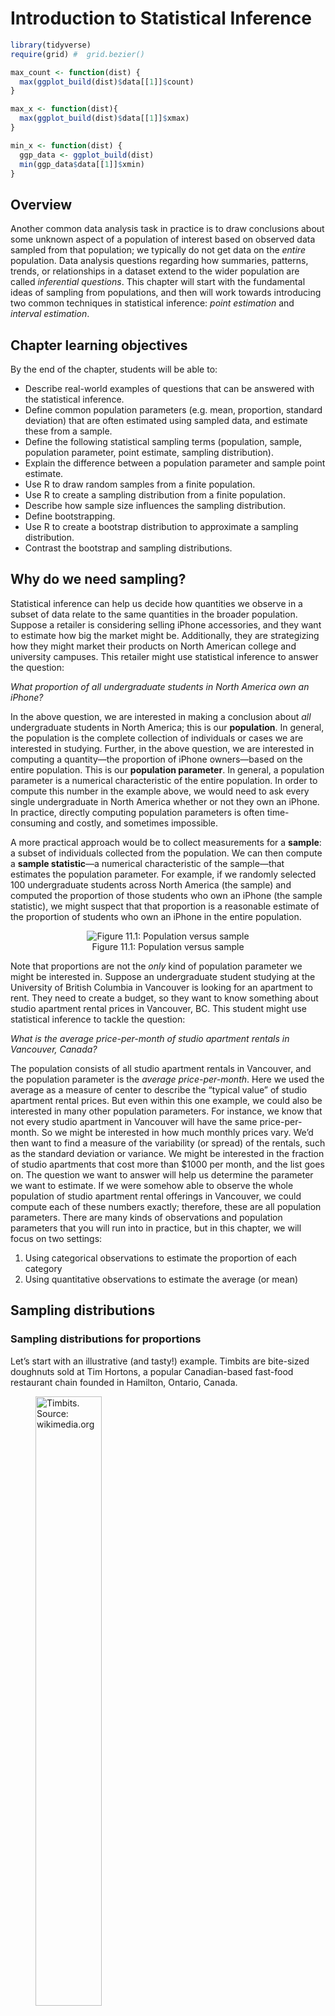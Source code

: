 # Introduction to Statistical Inference {#inference}

```r
library(tidyverse) 
require(grid) #  grid.bezier()

max_count <- function(dist) {
  max(ggplot_build(dist)$data[[1]]$count)
}

max_x <- function(dist){ 
  max(ggplot_build(dist)$data[[1]]$xmax)
}

min_x <- function(dist) {
  ggp_data <- ggplot_build(dist)
  min(ggp_data$data[[1]]$xmin)
}
```


## Overview
Another common data analysis task in practice is to draw conclusions about some unknown
aspect of a population of interest based on observed data sampled from that
population; we typically do not get data on the *entire* population.
Data analysis questions regarding how summaries, 
patterns, trends, or relationships in a dataset 
extend to the wider population are called *inferential questions*. This chapter will start
with the fundamental ideas of sampling from populations, and then will work towards
introducing two common techniques in statistical inference: *point estimation* and
*interval estimation*. 

## Chapter learning objectives 
By the end of the chapter, students will be able to:

* Describe real-world examples of questions that can be answered with the statistical inference.
* Define common population parameters (e.g. mean, proportion, standard deviation) that are often estimated using sampled data, and estimate these from a sample.
* Define the following statistical sampling terms (population, sample, population parameter, point estimate, sampling distribution).
* Explain the difference between a population parameter and sample point estimate.
* Use R to draw random samples from a finite population.
* Use R to create a sampling distribution from a finite population.
* Describe how sample size influences the sampling distribution.
* Define bootstrapping.
* Use R to create a bootstrap distribution to approximate a sampling distribution.
* Contrast the bootstrap and sampling distributions.

## Why do we need sampling? 
Statistical inference can help us decide how quantities we observe in
a subset of data relate to the same quantities in the broader
population. Suppose a retailer is considering selling iPhone accessories, and they want to estimate how big the market might be. Additionally, they are strategizing how they might market their products on North American college and university campuses. This retailer might use statistical inference to answer the question: 

*What proportion of all undergraduate students in North America own an iPhone?*

In the above question, we are interested in making a conclusion about *all*
undergraduate students in North America; this is our **population**.
In general, the population is the complete collection of individuals or cases we are interested in studying. 
Further, in the above question, we are interested in computing a quantity&mdash;the proportion
of iPhone owners&mdash;based on the entire population. This is our **population parameter**.
In general, a population parameter is a numerical characteristic
of the entire population. In order to compute this number in the example above, we would need to ask 
every single undergraduate in North America whether or not they own an iPhone. In practice,
directly computing population parameters is often time-consuming and costly, and sometimes impossible. 

A more practical approach would be to collect measurements for a **sample**: a subset of
individuals collected from the population. We can then compute a **sample statistic**&mdash;a numerical
characteristic of the sample&mdash;that estimates the population parameter. For example, if we 
randomly selected 100 undergraduate students across North America (the sample) and computed the proportion of those
students who own an iPhone (the sample statistic), we might suspect that that proportion is a reasonable
estimate of the proportion of students who own an iPhone in the entire population. 

<center>
![Figure 11.1: Population versus sample](img/population_vs_sample.svg){}
</center>

Note that proportions are not the *only* kind of population parameter we might be interested in. Suppose an undergraduate student studying at the University of British Columbia in Vancouver is looking for an apartment to rent. They need to create a budget, so they want to know something about studio apartment rental prices in Vancouver, BC. This student might use statistical inference to tackle the question:

*What is the average price-per-month of studio apartment rentals in Vancouver, Canada?*

The population consists of all studio apartment rentals in Vancouver, and the population parameter is the *average price-per-month*. Here we used the average as a measure of center to describe the "typical value" of studio apartment rental prices. But even within this one example, we could also be interested in many other population parameters. For instance, we know that not every studio apartment in Vancouver will have the same price-per-month. So we might be interested in how much monthly prices vary. We'd then want to find a measure of the variability (or spread) of the rentals, such as the standard deviation or variance. We might be interested in the fraction of studio apartments that cost more than \$1000 per month, and the list goes on. The question we want to answer will help us determine the parameter we want to estimate. If we were somehow able to observe the whole population of studio apartment rental offerings in Vancouver, we could compute each of these numbers exactly; therefore, these are all population parameters. There are many kinds of observations and population parameters that you will run into in practice, but in this chapter, we will focus on two settings:

1. Using categorical observations to estimate the proportion of each category
2. Using quantitative observations to estimate the average (or mean)

## Sampling distributions

### Sampling distributions for proportions

Let's start with an illustrative (and tasty!) example. Timbits are 
bite-sized doughnuts sold at Tim Hortons, a popular Canadian-based fast-food restaurant
chain founded in Hamilton, Ontario, Canada. 

![Timbits. Source: wikimedia.org](https://upload.wikimedia.org/wikipedia/commons/thumb/7/75/Timbits2.jpg/1600px-Timbits2.jpg){width=50%} 


Suppose we wanted to estimate the true proportion of chocolate doughnuts at Tim
Hortons restaurants. Now, of course, we (the authors!) do not have access to the true population.
So for this chapter, we created a fictitious box of 10,000 Timbits with two flavours&mdash;old-fashioned 
and chocolate&mdash;as our population, and use this to illustrate
inferential concepts. Below we have a `tibble()` called `virtual_box` with a Timbit ID and flavour as our columns. We have also loaded our necessary packages: `tidyverse` and the `infer` package, which we will need to perform sampling later in the chapter.  

```r
library(gridExtra)
set.seed(1234)
virtual_box <- tibble(timbit_id = seq(1, 10000, by = 1),
                     flavour = factor(rbinom(10000, 1, 0.63),
                     labels = c("old fashioned", "chocolate")))

```

```r
library(tidyverse) 
library(infer)
head(virtual_box)
```

From our simulated box, we can see that the proportion of chocolate Timbits is
0.63. This value, 0.63, is the *population parameter*. Note that this parameter value is usually unknown in real data analysis problems.

```r
virtual_box %>% 
    group_by(flavour) %>% 
    summarize(n = n(),
             proportion = n() / 10000)
```

What would happen if we were to buy a box of 40 randomly-selected Timbits and count the number of chocolate Timbits (*i.e.,* take a random sample of size 40 from our Timbits population)? Let's use R to simulate this using our `virtual_box` population. We can do this using the `rep_sample_n` function from the `infer` package. The arguments
of `rep_sample_n` are (1) the data frame (or tibble) to sample from, and (2) the size of the sample to take.

```r
set.seed(1)
samples_1 <- rep_sample_n(tbl = virtual_box, size = 40)
choc_sample_1 <- summarize(samples_1, 
                           n = sum(flavour == "chocolate"),
                           prop = sum(flavour == "chocolate") / 40)
choc_sample_1
```
Here we see that the proportion of chocolate Timbits in this random sample is
`r round(choc_sample_1$prop,2)`. This value is our estimate - our best guess of our population parameter using this sample. Given that it is a single
value that we are estimating, we often refer to it as a **point estimate**.

Now imagine we took another random sample of 40 Timbits from the population. Do you
think we would get the same proportion? Let's try sampling from the population
again and see what happens. 

```r
set.seed(2)
samples_2 <- rep_sample_n(virtual_box, size = 40)
choc_sample_2 <- summarize(samples_2, n = sum(flavour == "chocolate"),
                                        prop = sum(flavour == "chocolate") / 40)
choc_sample_2
```

Notice that we get a different value for our statistic this time. The
proportion of chocolate Timbits in this sample is `r round(choc_sample_2$prop, 2)`. 
If we were to do this again, another random sample could also give a
different result. Statistics vary from sample to sample 
due to **sampling variability**. 

But just how much should we expect the statistics of our random
samples to vary? In order to understand this, we will simulate taking more samples
of size 40 from our population of Timbits, and calculate the 
proportion of chocolate Timbits in each sample. We can then
visualize the distribution of sample proportions we calculate. The distribution
of the estimate for all possible samples of a given size (which we commonly refer to as $n$) from a population is
called a **sampling distribution**. The sampling distribution will help us see
how much we would expect our sample proportions from this population to vary
for samples of size 40. Below we again use the `rep_sample_n` to take samples
of size 40 from our population of Timbits, but we set the `reps` argument
to specify the number of samples to take, here 1000.

```r
samples <- rep_sample_n(virtual_box, size = 40, reps = 1000)
head(samples)
tail(samples)
```

Notice the column `replicate` is indicating the replicate with which each
Timbit belongs. Since we took 1000 samples of size 40, there are 1000 replicates.

```r
sample_estimates <- samples %>% 
    group_by(replicate) %>% 
    summarise(sample_proportion = sum(flavour == "chocolate") / 40)
head(sample_estimates)
tail(sample_estimates)
```

```r
sampling_distribution <-  ggplot(sample_estimates, aes(x = sample_proportion)) +
    geom_histogram(fill="#0072B2", color="#e9ecef", binwidth = 0.05) +
    xlab("Sample proportions") 
sampling_distribution
```

The sampling distribution appears to be bell-shaped with one peak. It is
centered around `r round(mean(sample_estimates$sample_proportion),1)` and the
sample proportions range from about `r round(min(sample_estimates$sample_proportion), 1)` to 
about `r round(max(sample_estimates$sample_proportion), 1)`. In fact, we can calculate
the mean and standard deviation of the sample proportions. 

```r
sample_estimates %>% 
  summarise(mean = mean(sample_proportion), sd = sd(sample_proportion))
```

We notice that the sample proportions are centred around the population
proportion value. The standard deviation of the sample proportions 
is `r round(sd(sample_estimates$sample_proportion), 3)`.

<!--- > **Note:** If random samples of size $n$ are taken from a population, $\hat{p}$ will be approximately Normal with mean $p$ and standard deviation $\sqrt{\frac{p(1-p)}{n}}$ as long as the sample size $n$ is large enough such that $np$ and $n(1 - p)$ are at least 10, where $p$ is the population proportion, $\hat{p}$ is the sample proportion and $n$ is the sample size. 
--->

### Sampling distributions for means 

In the previous section, our variable of interest&mdash;Timbit flavour&mdash;was
*categorical*, and the population parameter of interest was the proportion of chocolate
Timbits. What if we wanted to infer something about a population of *quantitative* variables instead?
As mentioned in the introduction to this chapter, there are many choices of population parameter
for each type of observed variable. In this section, we will study the case where we are interested
in the population mean of a quantitative variable.

In particular, we will look at an example using data from Airbnb, an online
marketplace for arranging or offering places to stay. The dataset contains
Airbnb listings for Vancouver, Canada, in September 2020 
from [Inside Airbnb](http://insideairbnb.com/). 
Let's imagine (for learning purposes) that our dataset represents the population of all Airbnb rental listings in Vancouver,
and we are interested in the population mean price per night.
Our data contains an ID number, neighbourhood,
type of room, the number of people that the rental accommodates, number of
bathrooms, bedrooms, beds, and the price per night.

```r
airbnb <- read_csv("data/listings.csv") %>% 
  select(id, neighbourhood = neighbourhood_cleansed, room_type, accommodates, bathrooms = bathrooms_text, bedrooms, beds,  price) %>% 
  mutate(price = as.numeric(str_remove(price, "[$]"))) %>% 
  na.omit()
airbnb <- airbnb %>% 
  mutate(id = 1:nrow(airbnb))
head(airbnb)
```

We can visualize the population distribution of the price per night with a histogram. 
```r
population_distribution <-  ggplot(airbnb, aes(x = price)) +
    geom_histogram(fill="#0072B2", color="#e9ecef") +
    xlab("Price per night ($)") 
population_distribution
population_parameters <- airbnb %>% 
    summarize(pop_mean = mean(price))
population_parameters
```

We see that the distribution has one peak and is skewed&mdash;most of the listings
are less than \$250 per night, but a small proportion of listings cost more
than that, creating a long tail on the histogram's right side. 
The population mean is \$`r round(population_parameters$pop_mean,2)`.

Suppose we take a sample of 20 observations from our population. Below we 
create a histogram to visualize the
distribution of observations in the sample,
and calculate the mean of our sample. This number is a **point estimate** for the mean of the full population.

```r
sample_1 <- airbnb %>% 
    rep_sample_n(20)
head(sample_1)
sample_distribution <- ggplot(sample_1, aes(price)) + 
    geom_histogram(fill="#0072B2", color="#e9ecef") +
    xlab("Price per night ($)") 
sample_distribution
estimates <- sample_1 %>% 
    summarize(sample_mean = mean(price))
estimates
```
Recall that the population mean 
was \$`r round(population_parameters$pop_mean,2)`. We see that our point
estimate for the mean is \$`r round(estimates$sample_mean, 2)`. So our estimate was actually quite close to the population parameter: the mean was 
about `r round(100*abs(estimates$sample_mean - population_parameters$pop_mean)/population_parameters$pop_mean, 1)`% off.
Note that in practice, we usually cannot compute the accuracy of the estimate, since we do not have access to the population
parameter; if we did, we wouldn't need to estimate it!

Also recall from the previous section that the point estimate can vary; if 
we took another random sample from the population, then the value of our statistic may change.
So then did we just get lucky with our point estimate above?
How much does our estimate vary across different samples of size 20 in this example? Again, since we have access to the population,
we can take many samples and plot the **sampling distribution** of sample means for samples of size 20 to get a sense
for this variation. In this case, we'll use 1500 samples of size 20.

```r
samples <- rep_sample_n(airbnb, size = 20, reps = 1500)
head(samples)

sample_estimates <- samples %>% 
    group_by(replicate) %>% 
    summarise(sample_mean = mean(price))
head(sample_estimates)

sampling_distribution_20 <-  ggplot(sample_estimates, aes(x = sample_mean)) +
    geom_histogram(fill="#0072B2", color="#e9ecef") + 
    xlab("Sample mean price per night ($)") 
sampling_distribution_20
```

Here we see that the sampling distribution of the mean has one peak and is
bell-shaped. Most of the estimates are between 
about  \$`r round(quantile(sample_estimates$sample_mean)[2], -1)` and 
\$`r round(quantile(sample_estimates$sample_mean)[4], -1)`; but there are
a good fraction of cases outside this range (i.e., where the point estimate
was not close to the population parameter). So it does indeed look like we were quite lucky
when we estimated the population mean 
with only `r round(100*abs(estimates$sample_mean - population_parameters$pop_mean)/population_parameters$pop_mean, 1)`% error.
Let's visualize the population
distribution, distribution of the sample, and the sampling distribution on one 
plot to compare them.
<!---
```r
sample_estimates %>% 
  summarise(mean_of_sample_means = mean(sample_mean))
```
Notice that the mean of the sample means is \$`r round(mean(sample_estimates$sample_mean),2)`. Recall that the population mean
was \$`r round(mean(airbnb$price),2)`. 
-->

```r
grid.arrange(population_distribution + ggtitle("Population distribution"), 
             sample_distribution + ggtitle("Sample"), 
             sampling_distribution_20 + ggtitle("Sampling distribution of the sample mean"), nrow = 3)
```

Given that there is quite a bit of variation in the sampling distribution of the sample mean&mdash;i.e., 
the point estimate that we obtain is not very reliable&mdash;is there any way to improve the estimate?
One way to improve a point estimate is to take a *larger* sample. To illustrate what effect this has,
we will take 1500 samples of size 20, 50, 100, and 500, and plot the sampling distribution of the sample mean
below. 

```r
## Sampling n = 50, 100, 500 
sample_estimates_50 <- rep_sample_n(airbnb, size = 50, reps = 1500) %>% 
    group_by(replicate) %>% 
    summarise(sample_mean = mean(price))

sample_estimates_100 <- rep_sample_n(airbnb, size = 100, reps = 1500) %>% 
    group_by(replicate) %>% 
    summarise(sample_mean = mean(price))

sample_estimates_500 <- rep_sample_n(airbnb, size = 500, reps = 10000) %>% 
    group_by(replicate) %>% 
    summarise(sample_mean = mean(price))

## Sampling distribution n = 50 
sampling_distribution_50 <-  ggplot(sample_estimates_50, aes(x = sample_mean)) +
    geom_histogram(fill="#0072B2", color="#e9ecef") +
    xlab("Sample mean price per night($)") +
    ggtitle("n = 50") + xlim(min_x(sampling_distribution_20), max_x(sampling_distribution_20))

## Sampling distribution n = 100 
sampling_distribution_100 <-  ggplot(sample_estimates_100, aes(x = sample_mean)) +
    geom_histogram(fill="#0072B2", color="#e9ecef") +
    xlab("Sample mean price per night ($)") +
    ggtitle("n = 100") + xlim(min_x(sampling_distribution_20), max_x(sampling_distribution_20))

## Sampling distribution n = 500 
sampling_distribution_500 <-  ggplot(sample_estimates_500, aes(x = sample_mean)) +
    geom_histogram(fill="#0072B2", color="#e9ecef") +
    xlab("Sample mean price per night ($)") +
    ggtitle("n = 500") + xlim(min_x(sampling_distribution_20), max_x(sampling_distribution_20))

```

```r
annotated_sampling_dist_20 <- sampling_distribution_20 + 
    geom_vline(xintercept = mean(sample_estimates$sample_mean), col = "red") +
    xlim(min_x(sampling_distribution_20), max_x(sampling_distribution_20)) + 
    ggtitle("n = 20") + 
    annotate("text", x = max_x(sampling_distribution_20), y= max_count(sampling_distribution_20), hjust = 1, vjust = 1,
             label = paste("mean = ", round(mean(sample_estimates$sample_mean), 1)))+
    annotate("text", x =  max_x(sampling_distribution_20), y = max_count(sampling_distribution_20), hjust = 1, vjust = 3,
               label = paste("sd = ", round(sd(sample_estimates$sample_mean), 1)))

annotated_sampling_dist_50 <- sampling_distribution_50 + 
    geom_vline(xintercept = mean(sample_estimates_50$sample_mean), col = "red") +
    ## x limits set the same as n = 20 graph, y is this graph 
    annotate("text", x = max_x(sampling_distribution_20), y= max_count(sampling_distribution_50), hjust = 1, vjust = 1,
             label = paste("mean = ", round(mean(sample_estimates_50$sample_mean), 1))) +
    annotate("text", x =  max_x(sampling_distribution_20), y = max_count(sampling_distribution_50), hjust = 1, vjust = 3,
                 label = paste("sd = ", round(sd(sample_estimates_50$sample_mean), 1)))

annotated_sampling_dist_100 <- sampling_distribution_100 + 
    geom_vline(xintercept = mean(sample_estimates_100$sample_mean), col = "red") +
    annotate("text", x =  max_x(sampling_distribution_20), y = max_count(sampling_distribution_100), hjust = 1, vjust = 1,
             label = paste("mean = ", round(mean(sample_estimates_100$sample_mean), 1)))+
    annotate("text", x =  max_x(sampling_distribution_20), y = max_count(sampling_distribution_100), hjust = 1, vjust = 3,
               label = paste("sd = ", round(sd(sample_estimates_100$sample_mean), 1)))

annotated_sampling_dist_500 <- sampling_distribution_500 + 
    geom_vline(xintercept = mean(sample_estimates_500$sample_mean), col = "red") +
    annotate("text", x =  max_x(sampling_distribution_20), y = max_count(sampling_distribution_500), hjust = 1, vjust = 1,
             label = paste("mean = ", round(mean(sample_estimates_500$sample_mean), 1)))+
    annotate("text", x =  max_x(sampling_distribution_20), y = max_count(sampling_distribution_500), hjust = 1, vjust = 3,
               label = paste("sd = ", round(sd(sample_estimates_500$sample_mean), 1)))

grid.arrange(annotated_sampling_dist_20, 
             annotated_sampling_dist_50, 
             annotated_sampling_dist_100,  
             annotated_sampling_dist_500,  
             nrow = 2, ncol = 2) 
```

Based on the visualization, two points about the sample mean become clear.
First, the
mean of the sample mean (across samples) is equal to the population mean.
Second, increasing the size of the sample
decreases the spread (i.e., the variability) in the sample mean
point estimate of the population mean. Therefore, a larger sample size results
in a more reliable point estimate of the population parameter.

<!--- > **Note:** If random samples of size $n$ are taken from a population, the sample mean $\bar{x}$ will be approximately Normal with mean $\mu$ and standard deviation $\frac{\sigma}{\sqrt{n}}$ as long as the sample size $n$ is large enough. $\mu$ is the population mean, $\sigma$ is the population standard deviation, $\bar{x}$ is the sample mean, and $n$ is the sample size. 
> If samples are selected from a finite population as we are doing in this chapter, we should apply a finite population correction. We multiply $\frac{\sigma}{\sqrt{n}}$ by $\sqrt{\frac{N - n}{N - 1}}$ where $N$ is the population size and $n$ is the sample size. If our sample size, $n$, is small relative to the population size, this finite correction factor is less important. 
---> 

### Summary
1. A *statistic* is a value computed using a sample from a population; a *point estimate* is a statistic that is a single value (e.g. a mean or proportion)
2. The *sampling distribution* of a statistic is the distribution of the statistic for all possible samples of a fixed size from the same population.
3. The sample means and proportions calculated from samples are centered around the population mean and proportion, respectively.
4. The spread of the sampling distribution is related to the sample size. As the sample size increases, the spread of the sampling distribution decreases. 
5. The shape of the sampling distribution is usually bell-shaped with one peak and centred at the population mean or proportion.

## Bootstrapping 
### Overview 

We saw in the previous section that we could compute a **point estimate** of a population
parameter using a sample of observations from the population. And since we had access to the
population, we could evaluate how accurate the estimate was, and even get a sense for how much
the estimate would vary for different samples from the population. 
But in real data analysis settings, we usually have *just one sample* from our population,
and do not have access to the population itself. So how do we get a sense for how
variable our point estimate is when we only have one sample to work with?
In this section, we will discuss **interval estimation** and construct **confidence intervals** using just a single sample from a population.

Here is the key idea. First, if you take a big enough sample, it *looks like* the population. Notice the histograms' shapes for samples of different sizes taken from the population in the picture below. We see that for a large enough sample, the sample's distribution looks like that of the population.


```r

sample_10 <- airbnb %>% 
    rep_sample_n(10)
sample_distribution_10 <- ggplot(sample_10, aes(price)) + 
    geom_histogram(fill="#0072B2", color="#e9ecef") +
    xlab("Price per night ($)") + ggtitle("n = 10")

sample_20 <- airbnb %>% 
    rep_sample_n(20)
sample_distribution_20 <- ggplot(sample_20, aes(price)) + 
    geom_histogram(fill="#0072B2", color="#e9ecef") +
    xlab("Price per night ($)") + ggtitle("n = 20")
sample_50 <- airbnb %>% 
    rep_sample_n(50)
sample_distribution_50 <- ggplot(sample_50, aes(price)) + 
    geom_histogram(fill="#0072B2", color="#e9ecef") +
    xlab("Price per night ($)") + ggtitle("n = 50")
sample_100 <- airbnb %>% 
    rep_sample_n(100)
sample_distribution_100 <- ggplot(sample_100, aes(price)) + 
    geom_histogram(fill="#0072B2", color="#e9ecef") +
    xlab("Price per night ($)") + ggtitle("n = 100")

sample_200 <- airbnb %>% 
    rep_sample_n(200)
sample_distribution_200 <- ggplot(sample_200, aes(price)) + 
    geom_histogram(fill="#0072B2", color="#e9ecef") +
    xlab("Price per night ($)") + ggtitle("n = 200")

grid.arrange(sample_distribution_10, 
             sample_distribution_20,
             sample_distribution_50, 
             sample_distribution_100,
             sample_distribution_200,
             population_distribution + ggtitle("Population distribution"),
             ncol = 2)
             #widths = c(2, 3),
            # layout_matrix =  rbind(c(1, 2),
                                 #   c(1, 3),
                                  #  c(1, 4),
                                  #  c(1, 5)))
```

In the previous section, we took many samples of the same size *from our population* to get
a sense for the variability of a sample statistic. But if our sample is big enough that it looks like our population,
we can pretend that our sample *is* the population, and take more samples (with replacement) of the same size
from it instead! This very clever technique is called **the bootstrap**.
Note that by taking many samples from our single, observed sample, we do not obtain the true sampling distribution,
but rather an approximation that we call **the bootstrap distribution**. 

> Note that we need to sample *with* replacement when using the bootstrap. Otherwise, if we had a sample of size $n$,
> and obtained a sample from it of size $n$ *without* replacement, it would just return our original sample.

This section will explore how to create a bootstrap distribution from a single sample using R.
For a sample of size $n$, the process we will go through is as follows: 

1. Randomly select an observation from the original sample, which was drawn from the population
2. Record the observation's value 
3. Replace that observation
4. Repeat steps 1 - 3 (sampling *with* replacement) until you have $n$ observations, which form a bootstrap sample
5. Calculate the bootstrap point estimate (e.g., mean, median, proportion, slope, etc.) of the $n$ observations in your bootstrap sample
6. Repeat steps (1) - (5) many times to create a distribution of point estimates (the bootstrap distribution)
7. Calculate the plausible range of values around our observed point estimate

### Bootstrapping in R 
Let's continue working with our Airbnb data. Once again,  let's say we are interested
in estimating the population mean price per night of all Airbnb listings in
Vancouver, Canada. We will draw a single sample of size 40 from the
population and visualize the distribution of the sample:

```r
one_sample <- airbnb %>% 
    rep_sample_n(40) %>% 
    ungroup() %>% # ungroup the data frame 
    select(price) # drop the replicate column 
head(one_sample)
one_sample_dist <- ggplot(one_sample, aes(price)) + 
    geom_histogram(fill="#0072B2", color="#e9ecef") +
    xlab("Price per night ($)") 
one_sample_dist
```

```r
one_sample_estimates <- one_sample %>% 
    summarise(sample_mean = mean(price))
one_sample_estimates
```

The sample distribution is skewed with a few observations out to the right. The
mean of the sample is \$`r round(one_sample_estimates$sample_mean,2)`.
Remember, in practice, we usually only have one sample from the population. So
this sample and estimate are the only data we can work with.

We now perform steps 1 - 5 listed above to generate a single bootstrap sample in R using the
sample we just took, and calculate the bootstrap estimate for that sample. We
will use the `rep_sample_n` function as we did when we were creating our
sampling distribution. Since we want to sample with replacement, we change the
argument for `replace` from its default value of `FALSE` to `TRUE`.

```r
boot1 <- one_sample %>%
    rep_sample_n(size = 40, replace = TRUE, reps = 1)
head(boot1)
boot1_dist <- ggplot(boot1, aes(price)) + 
    geom_histogram(fill="#0072B2", color="#e9ecef") +
    xlab("Price per night ($)") 

boot1_dist

summarise(boot1, mean = mean(price))
```

Notice that our bootstrap distribution has a similar shape to the original
sample distribution. Though the shapes of the distributions are similar, they
are not identical. You'll also notice that the original sample mean and the
bootstrap sample mean differ. How might that happen? Remember that we are
sampling with replacement from the original sample, so we don't end up with the
same sample values again. We are trying to mimic drawing another sample from
the population without actually having to do that.

Let's now take 1500 bootstrap samples from the original sample we drew from the
population (`one_sample`)  using `rep_sample_n` and calculate the means for
each of those replicates. Recall that this assumes that `one_sample` *looks like*
our original population; but since we do not have access to the population itself,
this is often the best we can do.

```r
boot1500 <- one_sample %>%
    rep_sample_n(size = 40, replace = TRUE, reps = 1500)
head(boot1500)
tail(boot1500)
boot1500_means <- boot1500 %>% 
  group_by(replicate) %>% 
  summarize(mean = mean(price))
head(boot1500_means)
tail(boot1500_means)
```

We now calculate point estimates for each bootstrap sample and generate a bootstrap
distribution of our point estimates. The bootstrap distribution suggests how we
might expect our point estimate to behave if we took another sample.

```r
boot_est_dist <-  ggplot(boot1500_means, aes(x = mean)) +
    geom_histogram(fill="#0072B2", color="#e9ecef") +
    xlab("Sample mean price per night ($)") 
```

Let's compare our bootstrap distribution with the true sampling distribution (taking many samples from the population). 

```r

samples <- rep_sample_n(airbnb, size = 40, reps = 1500)

sample_estimates <- samples %>% 
    group_by(replicate) %>% 
    summarise(sample_mean = mean(price))

sampling_dist <-  ggplot(sample_estimates, aes(x = sample_mean)) +
    geom_histogram(fill="#0072B2", color="#e9ecef") +
    xlab("Sample mean price per night ($)")

sampling_dist <- sampling_dist +
  annotate("text", x = max_x(sampling_dist), max_count(sampling_dist), hjust = 1, vjust =1,
           label = paste("mean = ", round(mean(sample_estimates$sample_mean), 1))) + 
  annotate("text", x = max_x(sampling_dist), max_count(sampling_dist), hjust = 1, vjust =3,
           label = paste("sd = ", round(sd(sample_estimates$sample_mean), 1))) + 
  geom_vline(xintercept = mean(sample_estimates$sample_mean), col = "red")

annotated_boot_est_dist <- boot_est_dist + 
  annotate("text", x = max_x(boot_est_dist), max_count(boot_est_dist), hjust = 1, vjust =1,
           label = paste("mean = ", round(mean(boot1500_means$mean), 1))) + 
    annotate("text", x = max_x(boot_est_dist), max_count(boot_est_dist), hjust = 1, vjust =3,
           label = paste("sd = ", round(sd(boot1500_means$mean), 1))) + 
  geom_vline(xintercept = mean(boot1500_means$mean), col = "red")

grid.arrange(sampling_dist + xlim(min_x(sampling_dist), max_x(sampling_dist)) + ggtitle("Sampling distribution"), 
             annotated_boot_est_dist + xlim(min_x(sampling_dist), max_x(boot_est_dist)) + ggtitle("Bootstrap distribution"),
             ncol = 2)
```
There are two important points that we can take away from these plots.
First, we see how the sampling distribution is centred at \$`r round(mean(airbnb$price),2)`, the 
population mean value, as we learned in
the previous section. However, the bootstrap distribution is centred at \$`r round(mean(boot1500_means$mean), 2)`, which 
is the original sample's mean price per night. This is because we are resampling from the original sample over and
over again, so we see that the bootstrap distribution is centred at the
original sample's mean value. The second important point is that the shape and spread of the true sampling distribution
and the bootstrap distribution is similar; the bootstrap distribution lets us get a sense for the variability of the 
point estimate.

```r
pop_dist <- population_distribution + ggtitle("Population") + xlab("Price") +
  theme(axis.ticks.x = element_blank(),
        axis.text.x = element_blank(), 
        axis.title.y =element_blank(), 
        axis.ticks.y = element_blank(),
        axis.text.y = element_blank())

sam_dist <- one_sample_dist + ggtitle("Sample")+ xlab("Price") +
  theme(axis.ticks.x = element_blank(),
        axis.text.x = element_blank(), 
        axis.title.y =element_blank(), 
        axis.ticks.y = element_blank(),
        axis.text.y = element_blank())
set.seed(2)
boot2 <- one_sample %>%
    rep_sample_n(size = 40, replace = TRUE, reps = 1)

set.seed(3)
boot3 <- one_sample %>%
    rep_sample_n(size = 40, replace = TRUE, reps = 1)

boot1_dist <- boot1_dist + ggtitle("Samples with Replacement") + 
  theme(axis.title.x = element_blank(), 
        axis.ticks.x = element_blank(),
        axis.text.x = element_blank(), 
        axis.title.y =element_blank(), 
        axis.ticks.y = element_blank(),
        axis.text.y = element_blank())
        
boot2_dist <- ggplot(boot2, aes(price)) + 
    geom_histogram(fill="#0072B2", color="#e9ecef") + 
  theme(axis.title.x = element_blank(),
        axis.ticks.x = element_blank(),
        axis.text.x = element_blank(), 
        axis.title.y =element_blank(), 
        axis.ticks.y = element_blank(),
        axis.text.y = element_blank())

boot3_dist <- ggplot(boot3, aes(price)) + 
    geom_histogram(fill="#0072B2", color="#e9ecef") + xlab("Price") +
  theme(axis.ticks.x = element_blank(),
        axis.text.x = element_blank(), 
        axis.title.y =element_blank(), 
        axis.ticks.y = element_blank(),
        axis.text.y = element_blank()) 

bootstrap_dist <- boot_est_dist+ ggtitle("Bootstrap \nDistribution") + xlab("Sample means") + 
    theme(axis.ticks.x = element_blank(),
        axis.text.x = element_blank(), 
        axis.title.y =element_blank(), 
        axis.ticks.y = element_blank(),
        axis.text.y = element_blank()) 

mygb = function(x,y) {
  grid.bezier(x=x, y=y, gp=gpar(fill="black"), 
              arrow=arrow(type="closed", length=unit(2,"mm")))}

grid.arrange(pop_dist, 
             sam_dist, 
             boot1_dist, 
             boot2_dist, 
             boot3_dist,
             bootstrap_dist,
  widths = c(1, 1, 1, 1, 1),
  layout_matrix = rbind(c(1, NA, 3, NA, 6),
                        c(1, 2, 4, NA, 6),
                        c(NA, NA, 5, NA, NA)
)) 
grid.text(paste("mean =", round(mean(boot1$price)), sep = " "), x = unit(0.7, "npc"), 
          y = unit(.8, "npc"),gp = gpar(fontsize=12))
grid.text(paste("mean =", round(mean(boot2$price)), sep = " "), x = unit(0.7, "npc"), 
          y = unit(.5, "npc"),gp = gpar(fontsize=12))
grid.text(paste("mean =", round(mean(boot3$price)), sep = " "), x = unit(0.7, "npc"), 
          y = unit(.2, "npc"),gp = gpar(fontsize=12))
# arrows: pop to sample 
mygb(x=c(0.15,0.3,0.3,0.3), y=c(0.8,0.8,0.65,0.65))

# arrows: sample to resamples
mygb(x=c(0.35,0.35,0.42,0.42), y=c(0.55,0.55,0.8,0.8))
mygb(x=c(0.35,0.35,0.42,0.42), y=c(0.5,0.5,0.5,0.5))
mygb(x=c(0.35,0.35,0.42,0.42), y=c(0.45,0.45,0.2,0.2))

# arrows: resamples to statistics
mygb(x=c(0.57,0.57,0.62,0.62), y=c(0.8,0.8,0.8,0.8))
mygb(x=c(0.57,0.57,0.62,0.62), y=c(0.5,0.5,0.5,0.5))
mygb(x=c(0.57,0.57,0.62,0.62), y=c(0.2,0.2,0.2,0.2))

# arrows: statistics to boot
mygb(x=c(0.77,0.77,0.83,0.83), y=c(0.8,0.8,0.7,0.7))
mygb(x=c(0.77,0.77,0.83,0.83), y=c(0.5,0.5,0.6,0.6))
mygb(x=c(0.77,0.77,0.83,0.83), y=c(0.2,0.2,0.4,0.4))

# dots 
grid.text(".", x = unit(0.45, "npc"), 
          y = unit(0.04, "npc"),gp = gpar(fontsize=15))
grid.text(".", x = unit(0.45, "npc"), 
          y = unit(0.06, "npc"),gp = gpar(fontsize=15))
grid.text(".", x = unit(0.45, "npc"), 
          y = unit(0.025, "npc"),gp = gpar(fontsize=15))

grid.text(".", x = unit(0.7, "npc"), 
          y = unit(0.14, "npc"),gp = gpar(fontsize=15))
grid.text(".", x = unit(0.7, "npc"), 
          y = unit(0.16, "npc"),gp = gpar(fontsize=15))
grid.text(".", x = unit(0.7, "npc"), 
          y = unit(0.18, "npc"),gp = gpar(fontsize=15))

```

### Using the bootstrap to calculate a plausible range  

Now that we have constructed our bootstrap distribution let's use it to create
an approximate bootstrap confidence interval, a range of plausible values for the population mean. We will construct a 95\% percentile bootstrap confidence interval and find the range of values that cover the middle 95\% of the bootstrap distribution. Note that there's nothing particularly special about 95\%, we could have used other confidence levels, such as 90\% or 99\%. The confidence level you choose will depend on your application, which is beyond the scope of this textbook.

To calculate our 95\% percentile bootstrap confidence interval, we will do the following:

1. Arrange the observations in the bootstrap distribution in ascending order 
2. Find the value such that 2.5\% of observations fall below it (the 2.5\% percentile). Use that value as the lower bound of the interval 
3. Find the value such that 97.5\% of observations fall below it (the 97.5\% percentile). Use that value as the upper bound of the interval

To do this in R, we can use the `quantile()` function:

```r
bounds <- boot1500_means %>% 
    select(mean) %>% 
    pull() %>% 
    quantile(c(0.025, 0.975))
bounds
```

Our interval, \$`r round(bounds[1],2) ` to \$`r round(bounds[2],2)`, captures the middle 95\% of the sample mean prices in the bootstrap distribution. We can visualize the interval on our distribution in the picture below. 

```r
boot_est_dist + 
  geom_vline(xintercept = bounds, col = "#E69F00", size = 2, linetype = 2) + 
  annotate("text", x = bounds[1], max_count(boot_est_dist), hjust = 0.5, vjust =2,
           label = paste("2.5th percentile =", round(bounds[1], 2))) + 
    annotate("text", x = bounds[2], max_count(boot_est_dist), hjust = 0.5, vjust =2,
           label = paste("97.5th percentile =", round(bounds[2], 2)))
```

Here we notice that our interval does indeed contain the true
population mean value, \$`r round(mean(airbnb$price),2)`\! However, in
practice, we would not know whether our interval captured the true population
parameter or not because we usually only have a single sample, not the entire
population.

## Additional readings

For more about statistical inference and bootstrapping, refer to pages 187-190  
of [Introduction to Statistical Learning with Applications in R](http://www-bcf.usc.edu/~gareth/ISL/ISLR%20Seventh%20Printing.pdf) by 
Gareth James, Daniela Witten, Trevor Hastie and Robert Tibshirani, and Chapters 7 - 8 of [Modern Dive](https://moderndive.com/) Statistical 
Inference via Data Science by Chester Ismay and Albert Y. Kim.
